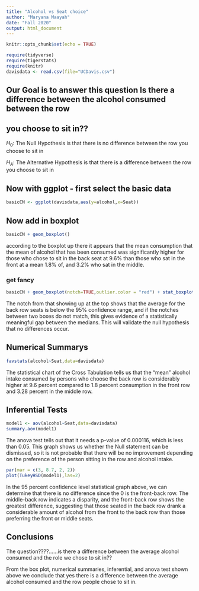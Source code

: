 ```yaml
---
title: "Alcohol vs Seat choice"
author: "Maryana Maayah"
date: "Fall 2020"
output: html_document
---
```


```r
knitr::opts_chunk$set(echo = TRUE)
```

```r
require(tidyverse)
require(tigerstats)
require(knitr)
davisdata <- read.csv(file="UCDavis.csv")
```


## Our Goal is to answer this question Is there a difference between the alcohol consumed between the row
## you choose to sit in??

$H_0$: The Null Hypothesis is that there is no difference between the row you choose to sit in

$H_A$: The Alternative Hypothesis is that there is a difference between the row you choose to sit in

## Now with ggplot - first select the basic data

```r
basicCN <- ggplot(davisdata,aes(y=alcohol,x=Seat))
```
## Now add in boxplot

```r
basicCN + geom_boxplot()
```
  
  according to the boxplot up there it appears that the mean consumption that the mean of alcohol that has been consumed was significantly higher for those who chose to sit in the back seat at 9.6% than those who sat in the front at a mean 1.8% of, and 3.2% who sat in the middle. 
  
  
### get fancy  

```r
basicCN + geom_boxplot(notch=TRUE,outlier.color = "red") + stat_boxplot(geom ='errorbar') + labs(title="Fancy notch boxplot \n with 2 lines")
```
 
 The notch from that showing up at the top shows that the average for the back row seats is below the 95% confidence range, and if the notches between two boxes do not match, this gives evidence of a statistically meaningful gap between the medians. This will validate the null hypothesis that no differences occur.
 
## Numerical Summarys 

```r
favstats(alcohol~Seat,data=davisdata)
```

The statistical chart of the Cross Tabulation tells us that the "mean" alcohol intake consumed by persons who choose the back row is considerably higher at 9.6 percent compared to 1.8 percent consumption in the front row and 3.28 percent in the middle row.

## Inferential Tests

```r
model1 <- aov(alcohol~Seat,data=davisdata)
summary.aov(model1)
```

The anova test tells out that it needs a p-value of 0.000116, which is less than 0.05. This graph shows us whether the Null statement can be dismissed, so it is not probable that there will be no improvement depending on the preference of the person sitting in the row and alcohol intake.


```r
par(mar = c(3, 8.7, 2, 2))
plot(TukeyHSD(model1),las=2)
```

In the 95 percent confidence level statistical graph above, we can determine that there is no difference since the 0 is the front-back row. The middle-back row indicates a disparity, and the front-back row shows the greatest difference, suggesting that those seated in the back row drank a considerable amount of alcohol from the front to the back row than those preferring the front or middle seats.

## Conclusions

The question????......is there a difference between the average alcohol consumed and the role we chose to sit in??  

From the box plot, numerical summaries, inferential, and anova test shown above we conclude that yes there is a difference between the average alcohol consumed and the row people chose to sit in.



